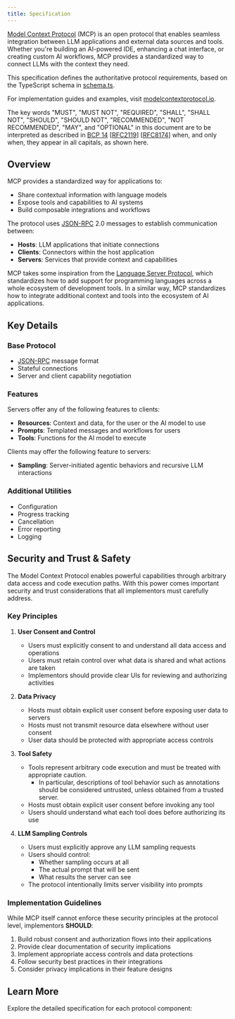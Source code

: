 ```yaml
---
title: Specification
---
```


[Model Context Protocol](https://modelcontextprotocol.io) (MCP) is an open protocol that
enables seamless integration between LLM applications and external data sources and
tools. Whether you're building an AI-powered IDE, enhancing a chat interface, or creating
custom AI workflows, MCP provides a standardized way to connect LLMs with the context
they need.

This specification defines the authoritative protocol requirements, based on the
TypeScript schema in
[schema.ts](https://github.com/modelcontextprotocol/specification/blob/main/schema/2025-03-26/schema.ts).

For implementation guides and examples, visit
[modelcontextprotocol.io](https://modelcontextprotocol.io).

The key words "MUST", "MUST NOT", "REQUIRED", "SHALL", "SHALL NOT", "SHOULD", "SHOULD
NOT", "RECOMMENDED", "NOT RECOMMENDED", "MAY", and "OPTIONAL" in this document are to be
interpreted as described in [BCP 14](https://datatracker.ietf.org/doc/html/bcp14)
[[RFC2119](https://datatracker.ietf.org/doc/html/rfc2119)]
[[RFC8174](https://datatracker.ietf.org/doc/html/rfc8174)] when, and only when, they
appear in all capitals, as shown here.

## Overview

MCP provides a standardized way for applications to:

- Share contextual information with language models
- Expose tools and capabilities to AI systems
- Build composable integrations and workflows

The protocol uses [JSON-RPC](https://www.jsonrpc.org/) 2.0 messages to establish
communication between:

- **Hosts**: LLM applications that initiate connections
- **Clients**: Connectors within the host application
- **Servers**: Services that provide context and capabilities

MCP takes some inspiration from the
[Language Server Protocol](https://microsoft.github.io/language-server-protocol/), which
standardizes how to add support for programming languages across a whole ecosystem of
development tools. In a similar way, MCP standardizes how to integrate additional context
and tools into the ecosystem of AI applications.

## Key Details

### Base Protocol

- [JSON-RPC](https://www.jsonrpc.org/) message format
- Stateful connections
- Server and client capability negotiation

### Features

Servers offer any of the following features to clients:

- **Resources**: Context and data, for the user or the AI model to use
- **Prompts**: Templated messages and workflows for users
- **Tools**: Functions for the AI model to execute

Clients may offer the following feature to servers:

- **Sampling**: Server-initiated agentic behaviors and recursive LLM interactions

### Additional Utilities

- Configuration
- Progress tracking
- Cancellation
- Error reporting
- Logging

## Security and Trust & Safety

The Model Context Protocol enables powerful capabilities through arbitrary data access
and code execution paths. With this power comes important security and trust
considerations that all implementors must carefully address.

### Key Principles

1. **User Consent and Control**

   - Users must explicitly consent to and understand all data access and operations
   - Users must retain control over what data is shared and what actions are taken
   - Implementors should provide clear UIs for reviewing and authorizing activities

2. **Data Privacy**

   - Hosts must obtain explicit user consent before exposing user data to servers
   - Hosts must not transmit resource data elsewhere without user consent
   - User data should be protected with appropriate access controls

3. **Tool Safety**

   - Tools represent arbitrary code execution and must be treated with appropriate
     caution.
     - In particular, descriptions of tool behavior such as annotations should be
       considered untrusted, unless obtained from a trusted server.
   - Hosts must obtain explicit user consent before invoking any tool
   - Users should understand what each tool does before authorizing its use

4. **LLM Sampling Controls**
   - Users must explicitly approve any LLM sampling requests
   - Users should control:
     - Whether sampling occurs at all
     - The actual prompt that will be sent
     - What results the server can see
   - The protocol intentionally limits server visibility into prompts

### Implementation Guidelines

While MCP itself cannot enforce these security principles at the protocol level,
implementors **SHOULD**:

1. Build robust consent and authorization flows into their applications
2. Provide clear documentation of security implications
3. Implement appropriate access controls and data protections
4. Follow security best practices in their integrations
5. Consider privacy implications in their feature designs

## Learn More

Explore the detailed specification for each protocol component:

<CardGroup cols={5}>
  <Card
    title="Architecture"
    icon="sitemap"
    href="/specification/2025-03-26/architecture"
  />
  <Card
    title="Base Protocol"
    icon="code"
    href="/specification/2025-03-26/basic"
  />
  <Card
    title="Server Features"
    icon="server"
    href="/specification/2025-03-26/server"
  />
  <Card
    title="Client Features"
    icon="user"
    href="/specification/2025-03-26/client"
  />
  <Card title="Contributing" icon="pencil" href="/specification/contributing" />
</CardGroup>
